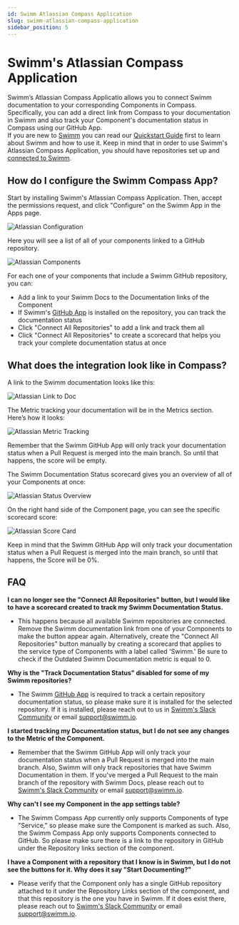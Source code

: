 ```yaml
---
id: Swimm Atlassian Compass Application
slug: swimm-atlassian-compass-application
sidebar_position: 5
---
```


# Swimm's Atlassian Compass Application
Swimm’s Atlassian Compass Applicatio allows you to connect Swimm documentation to your corresponding Components in Compass. Specifically, you can add a direct link from Compass to your documentation in Swimm and also track your Component's documentation status in Compass using our GitHub App.\
If you are new to [Swimm](https://swimm.io?utm_source=compass&utm_medium=referral&utm_campaign=compass_onboarding) you can read our [Quickstart Guide](https://docs.swimm.io/docs/quickstart) first to learn about Swimm and how to use it. Keep in mind that in order to use Swimm's Atlassian Compass Application, you should have repositories set up and [connected to Swimm](https://app.swimm.io?utm_source=compass&utm_medium=referral&utm_campaign=compass_onboarding).


## How do I configure the Swimm Compass App?
Start by installing Swimm's Atlassian Compass Application. Then, accept the permissions request, and click "Configure" on the Swimm App in the Apps page.

![Atlassian Configuration](../../static/img/atlassian-configure.png)

Here you will see a list of all of your components linked to a GitHub repository.

![Atlassian Components](../../static/img/atlassian-components.png)


For each one of your components that include a Swimm GitHub repository, you can:

-   Add a link to your Swimm Docs to the Documentation links of the Component
-   If Swimm's [GitHub App](https://github.com/apps/swimm-io) is installed on the repository, you can track the documentation status
-   Click "Connect All Repositories" to add a link and track them all
-   Click "Connect All Repositories" to create a scorecard that helps you track your complete documentation status at once


## What does the integration look like in Compass?

A link to the Swimm documentation looks like this:

![Atlassian Link to Doc](../../static/img/atlassian-linked-to-swimm.png)


The Metric tracking your documentation will be in the Metrics section. Here’s how it looks:

![Atlassian Metric Tracking](../../static/img/atlassian-metrics.png)


Remember that the Swimm GitHub App will only track your documentation status when a Pull Request is merged into the main branch. So until that happens, the score will be empty.

The Swimm Documentation Status scorecard gives you an overview of all of your Components at once:

![Atlassian Status Overview](../../static/img/atlassian-status-overview.png)


On the right hand side of the Component page, you can see the specific scorecard score:

![Atlassian Score Card](../../static/img/atlassian-scorecard.png)

Keep in mind that the Swimm GitHub App will only track your documentation status when a Pull Request is merged into the main branch, so until that happens, the Score will be 0%.

## FAQ
**I can no longer see the "Connect All Repositories" button, but I would like to have a scorecard created to track my Swimm Documentation Status.**
- This happens because all available Swimm repositories are connected. Remove the Swimm documentation link from one of your Components to make the button appear again. Alternatively, create the "Connect All Repositories" button manually by creating a scorecard that applies to the service type of Components with a label called 'Swimm.' Be sure to check if the Outdated Swimm Documentation metric is equal to 0.

**Why is the "Track Documentation Status" disabled for some of my Swimm repositories?**
- The Swimm [GitHub App](https://github.com/apps/swimm-io) is required to track a certain repository documentation status, so please make sure it is installed for the selected repository. If it is installed, please reach out to us in [Swimm's Slack Community](https://join.slack.com/t/swimmcommunity/shared_invite/zt-pizsz0c0-gL0DPEhuj~Jw1QwqBv8WYw) or email <support@swimm.io>.

**I started tracking my Documentation status, but I do not see any changes to the Metric of the Component.**
- Remember that the Swimm GitHub App will only track your documentation status when a Pull Request is merged into the main branch. Also, Swimm will only track repositories that have Swimm Documentation in them. If you've merged a Pull Request to the main branch of the repository with Swimm Docs, please reach out to [Swimm's Slack Community](https://join.slack.com/t/swimmcommunity/shared_invite/zt-pizsz0c0-gL0DPEhuj~Jw1QwqBv8WYw) or email <support@swimm.io>.

**Why can't I see my Component in the app settings table?**
- The Swimm Compass App currently only supports Components of type "Service," so please make sure the Component is marked as such. Also, the Swimm Compass App only supports Components connected to GitHub. So please make sure there is a link to the repository in GitHub under the Repository links section of the component.

**I have a Component with a repository that I know is in Swimm, but I do not see the buttons for it. Why does it say "Start Documenting?"**
- Please verify that the Component only has a single GitHub repository attached to it under the Repository Links section of the component, and that this repository is the one you have in Swimm. If it does exist there, please reach out to [Swimm's Slack Community](https://join.slack.com/t/swimmcommunity/shared_invite/zt-pizsz0c0-gL0DPEhuj~Jw1QwqBv8WYw) or email <support@swimm.io>.
